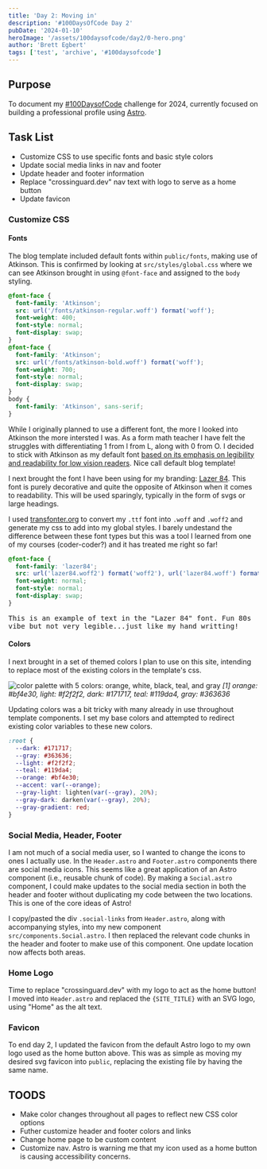 ```yaml
---
title: 'Day 2: Moving in'
description: '#100DaysOfCode Day 2'
pubDate: '2024-01-10'
heroImage: '/assets/100daysofcode/day2/0-hero.png'
author: 'Brett Egbert'
tags: ['test', 'archive', '#100daysofcode']
---
```


## Purpose

To document my [#100DaysofCode](https://www.100daysofcode.com/) challenge for 2024, currently focused on building a professional profile using [Astro](https://astro.build/).

## Task List

- Customize CSS to use specific fonts and basic style colors
- Update social media links in nav and footer
- Update header and footer information
- Replace "crossinguard.dev" nav text with logo to serve as a home button
- Update favicon

### Customize CSS

#### Fonts

The blog template included default fonts within `public/fonts`, making use of Atkinson. This is confirmed by looking at `src/styles/global.css` where we can see Atkinson brought in using `@font-face` and assigned to the `body` styling.

```css
@font-face {
  font-family: 'Atkinson';
  src: url('/fonts/atkinson-regular.woff') format('woff');
  font-weight: 400;
  font-style: normal;
  font-display: swap;
}
@font-face {
  font-family: 'Atkinson';
  src: url('/fonts/atkinson-bold.woff') format('woff');
  font-weight: 700;
  font-style: normal;
  font-display: swap;
}
body {
  font-family: 'Atkinson', sans-serif;
}
```

While I originally planned to use a different font, the more I looked into Atkinson the more intersted I was. As a form math teacher I have felt the struggles with differentiating 1 from l from L, along with 0 from O. I decided to stick with Atkinson as my default font [based on its emphasis on legibility and readability for low vision readers](https://brailleinstitute.org/freefont). Nice call default blog template!

I next brought the font I have been using for my branding: [Lazer 84](https://sunrise-digital.net/font.html). This font is purely decorative and quite the opposite of Atkinson when it comes to readability. This will be used sparingly, typically in the form of svgs or large headings.

I used [transfonter.org](https://transfonter.org/) to convert my `.ttf` font into `.woff` and `.woff2` and generate my css to add into my global styles. I barely undestand the difference between these font types but this was a tool I learned from one of my courses (coder-coder?) and it has treated me right so far!

```css
@font-face {
  font-family: 'lazer84';
  src: url('lazer84.woff2') format('woff2'), url('lazer84.woff') format('woff');
  font-weight: normal;
  font-style: normal;
  font-display: swap;
}
```

<span style="font-family: 'lazer84', monospace;">
  This is an example of text in the "Lazer 84" font. Fun 80s vibe but not very
  legible...just like my hand writting!
</span>

#### Colors

I next brought in a set of themed colors I plan to use on this site, intending to replace most of the existing colors in the template's css.

![color palette with 5 colors: orange, white, black, teal, and gray](/assets/100daysofcode/day2/1-palette.png)
_[1] orange: #bf4e30, light: #f2f2f2, dark: #171717, teal: #119da4, gray: #363636_

Updating colors was a bit tricky with many already in use throughout template components. I set my base colors and attempted to redirect existing color variables to these new colors.

```css
:root {
  --dark: #171717;
  --gray: #363636;
  --light: #f2f2f2;
  --teal: #119da4;
  --orange: #bf4e30;
  --accent: var(--orange);
  --gray-light: lighten(var(--gray), 20%);
  --gray-dark: darken(var(--gray), 20%);
  --gray-gradient: red;
}
```

### Social Media, Header, Footer

I am not much of a social media user, so I wanted to change the icons to ones I actually use. In the `Header.astro` and `Footer.astro` components there are social media icons. This seems like a great application of an Astro component (i.e., reusable chunk of code). By making a `Social.astro` component, I could make updates to the social media section in both the header and footer without duplicating my code between the two locations. This is one of the core ideas of Astro!

I copy/pasted the div `.social-links` from `Header.astro`, along with accompanying styles, into my new component `src/components.Social.astro`. I then replaced the relevant code chunks in the header and footer to make use of this component. One update location now affects both areas.

### Home Logo

Time to replace "crossinguard.dev" with my logo to act as the home button! I moved into `Header.astro` and replaced the `{SITE_TITLE}` with an SVG logo, using "Home" as the alt text.

### Favicon

To end day 2, I updated the favicon from the default Astro logo to my own logo used as the home button above. This was as simple as moving my desired svg favicon into `public`, replacing the existing file by having the same name.

## TOODS

- Make color changes throughout all pages to reflect new CSS color options
- Futher customize header and footer colors and links
- Change home page to be custom content
- Customize nav. Astro is warning me that my icon used as a home button is causing accessibility concerns.

